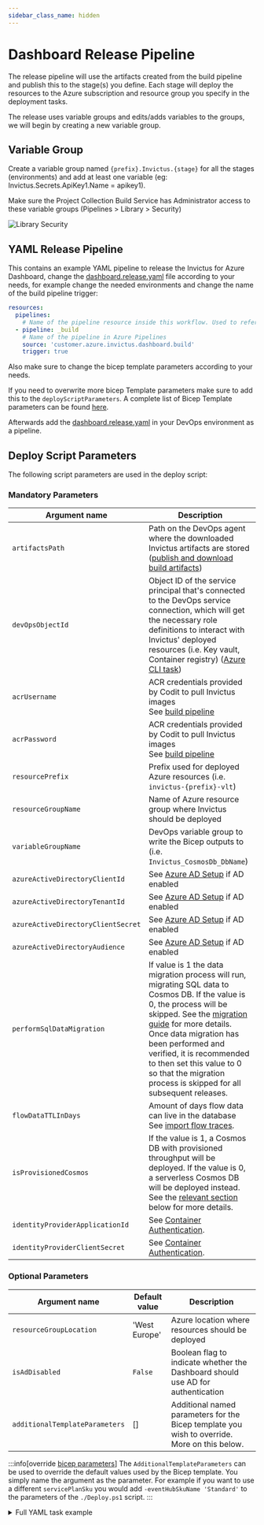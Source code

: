 ```yaml
---
sidebar_class_name: hidden
---
```



# Dashboard Release Pipeline

The release pipeline will use the artifacts created from the build pipeline and publish this to the stage(s) you define. Each stage will deploy the resources to the Azure subscription and resource group you specify in the deployment tasks.

The release uses variable groups and edits/adds variables to the groups, we will begin by creating a new variable group.

## Variable Group

Create a variable group named `{prefix}.Invictus.{stage}` for all the stages (environments) and add at least one variable (eg: Invictus.Secrets.ApiKey1.Name = apikey1).

Make sure the Project Collection Build Service has Administrator access to these variable groups (Pipelines > Library > Security)

![Library Security](/images/ifa-library-security.png)

## YAML Release Pipeline
This contains an example YAML pipeline to release the Invictus for Azure Dashboard, change the [dashboard.release.yaml](./pipelines/dashboard.release.yaml) file according to your needs, for example change the needed environments and change the name of the build pipeline trigger:
``` yaml
resources:
  pipelines:
    # Name of the pipeline resource inside this workflow. Used to reference the pipeline resources later on (e.g. download artifacts).
  - pipeline: _build
    # Name of the pipeline in Azure Pipelines
    source: 'customer.azure.invictus.dashboard.build' 
    trigger: true
```

Also make sure to change the bicep template parameters according to your needs.

If you need to overwrite more bicep Template parameters make sure to add this to the `deployScriptParameters`. A complete list of Bicep Template parameters can be found [here](#bicep-template-parameters). 

Afterwards add the [dashboard.release.yaml](./pipelines/dashboard.release.yaml) in your DevOps environment as a pipeline.

## Deploy Script Parameters
The following script parameters are used in the deploy script:

### Mandatory Parameters

[publish and download build artifacts]: https://learn.microsoft.com/en-us/azure/devops/pipelines/artifacts/build-artifacts?view=azure-devops&tabs=yaml
[Azure CLI task]: https://learn.microsoft.com/en-us/azure/devops/pipelines/tasks/reference/azure-cli-v2?view=azure-pipelines
[Azure AD setup]: ./01_give_ad_access.md
[build pipeline]: ./dashboard-buildpipeline.md
[Container authentication]: https://learn.microsoft.com/en-us/azure/app-service/configure-authentication-provider-aad

| Argument name       | Description |
| ------------------- | ----------- |
| `artifactsPath`     | Path on the DevOps agent where the downloaded Invictus artifacts are stored <br/> ([publish and download build artifacts]) |
| `devOpsObjectId`    | Object ID of the service principal that's connected to the DevOps service connection, which will get the necessary role definitions to interact with Invictus' deployed resources (i.e. Key vault, Container registry) ([Azure CLI task]) |
| `acrUsername`       | ACR credentials provided by Codit to pull Invictus images <br/> See [build pipeline] |
| `acrPassword`       | ACR credentials provided by Codit to pull Invictus images <br/> See [build pipeline] |
| `resourcePrefix`    | Prefix used for deployed Azure resources (i.e. `invictus-{prefix}-vlt`) |
| `resourceGroupName` | Name of Azure resource group where Invictus should be deployed |
| `variableGroupName` | DevOps variable group to write the Bicep outputs to (i.e. `Invictus_CosmosDb_DbName`) |
| `azureActiveDirectoryClientId` | See [Azure AD Setup] if AD enabled  |
| `azureActiveDirectoryTenantId` | See [Azure AD Setup] if AD enabled |
| `azureActiveDirectoryClientSecret` | See [Azure AD Setup] if AD enabled |
| `azureActiveDirectoryAudience` | See [Azure AD Setup] if AD enabled |
| `performSqlDataMigration` | If value is 1 the data migration process will run, migrating SQL data to Cosmos DB. If the value is 0, the process will be skipped. See the [migration guide](./dashboard-migration.md) for more details. Once data migration has been performed and verified, it is recommended to then set this value to 0 so that the migration process is skipped for all subsequent releases. |
| `flowDataTTLInDays` | Amount of days flow data can live in the database <br/> See [import flow traces](../flows/04_import-flow-traces/index.md). |
| `isProvisionedCosmos` | If the value is 1, a Cosmos DB with provisioned throughput will be deployed. If the value is 0, a serverless Cosmos DB will be deployed instead. See the [relevant section](#provisioned-throughput-vs-serverless-cosmos-db) below for more details. |
| `identityProviderApplicationId` | See [Container Authentication]. |
| `identityProviderClientSecret` | See [Container Authentication]. |

### Optional Parameters
| Argument name                  | Default value | Description  |
| ------------------------------ | --------------| ------------ |
| `resourceGroupLocation`        | 'West Europe' | Azure location where resources should be deployed |
| `isAdDisabled`                 | `False`       | Boolean flag to indicate whether the Dashboard should use AD for authentication |
| `additionalTemplateParameters` | []            | Additional named parameters for the Bicep template you wish to override. More on this below. |

:::info[override [bicep parameters](#bicep-template-parameters)]
The `AdditionalTemplateParameters` can be used to override the default values used by the Bicep template. You simply name the argument as the parameter. For example if you want to use a different `servicePlanSku` you would add `-eventHubSkuName 'Standard'` to the parameters of the `./Deploy.ps1` script.
:::

<details>
<summary>Full YAML task example</summary>
```yaml
- task: AzureCLI@2
  displayName: 'Azure CLI'
  env:
    SYSTEM_ACCESSTOKEN: $(System.AccessToken)
  inputs:
    azureSubscription: '[YOUR_SERVICE_CONNECTION]'
    addSpnToEnvironment: true
    scriptType: 'pscore'
    scriptLocation: 'inlineScript'
    inlineScript: |

      # Determine where the the provided Invictus 'Deploy.ps1' script is located
      $artifactsPath = ${{ variables['Pipeline.Workspace'] }} + '/_build/dashboard' 
      $scriptPath = $artifactsPath + '/Deploy.ps1'

      # Use your service connection's service principal Object ID
      $objectId = (az ad sp show --id $env:servicePrincipalId | ConvertFrom-Json).id

      & $scriptPath `
        -artifactsPath $artifactsPath `
        -acrPath 'invictusreleases.azurecr.io' `
        -useBeta false `
        -acrUsername 'admin' `
        -acrPassword '<pass>' `
        -resourcePrefix 'dev' `
        -resourceGroupName 'my-client-dev-rg' `
        -variableGroupName 'My.Client.Dev' `
        -devOpsObjectId $objectId `
        -performSqlDataMigration 0 `
        -isProvisionedCosmos 0 `
        -azureActiveDirectoryClientId '4b559bfb-871a-4013-bce9-829e3aeb6bdd' `
        -azureActiveDirectoryTenantId '97a944a1-04a0-45d2-b2f3-c424755c4167' `
        -azureActiveDirectoryClientSecret '<pass>' `
        -azureActiveDirectoryAudience 'https://contoso.com' `
        -identityProviderApplicationId 'c84d34ea-f169-4787-a4af-81750debda0b' `
        -identityProviderClientSecret '<pass>' `
        -isProvisionedCosmos 1 `
        -flowDataTTLInDays 90
```
</details>

## Bicep Template Parameters
The below tables lists the parameters accepted by the Bicep template.

<ToggleProvider>
  <ToggleSwitch />

### Top-level parameters
Resource-independent parameters that affect all resources in the deployed resource group.

| Parameter                              | Required | Default             | Description                       |
| -------------------------------------- | :------: | ------------------- | --------------------------------- |
| `resourcePrefix`                       | Yes      |                     | Prefix used for deployed Azure resources (i.e. `invictus-{prefix}-vlt`) |
| `devOpsObjectId`                       | Yes      |                     | Object ID of the service principal that's connected to the DevOps service connection, which will get the necessary role definitions to interact with Invictus' deployed resources (i.e. Key vault, Container registry) ([Azure CLI task]) |

<ToggleSection>
| VNET Parameter                  | Required | Default                       | Description                                                              |
| ------------------------------- | :------: | ----------------------------- | ------------------------------------------------------------------------ |
| **`enableVnetSupport`**         | **Yes**  | **`false`**                   | **Used to toggle VNET functionality on or off** |
| **`vnetResourceGroupName`**     | **Yes**  |                               | **The name of the resource group on Azure where the VNET is located** |
| **`vnetName`**                  | **Yes**  |                               | **The name of the VNET resource** |
| **`privateEndpointSubnetName`** | **Yes**  |                               | **The name of the subnet to be used to connect the private endpoint resources** |
| **`containerAppEnvironmentSubnetName`** | **Yes**  |                       | **The name of the subnet to be used to connect the container app environment** |
| **`caeVnetInfraRgName`**        | **No**  |**Auto-Generated by Azure**| **Overrides the name of the Azure auto-generated RG for Container App Environment infra** |
| **`dnsZoneSubscriptionId`**     | **No**   | **Subscription ID of scope**  | **The subscription ID of the private DNS zones.** |
| **`dnsZoneResourceGroupName`**  | **No**   | **VNET RG name**              | **The resource group name of where the private DNS zones are located.** |
</ToggleSection>

<details>
<summary>Active Directory parameters</summary>

Parameters related to the Azure Active Directory where the groups are synced from.

| Parameter                              | Required | Default | Description                                           |
| -------------------------------------- | :------: | ------- | ----------------------------------------------------- |
| `azureActiveDirectoryClientId`         | Yes      |         | Client AAD ID required to enable AAD for dashboard    |
| `azureActiveDirectoryTenantId`         | Yes      |         | Tenant AAD ID required to enable AAD for dashboard    |
| `azureActiveDirectoryClientSecret`     | Yes      |         | Required for AD Login                                 |
| `AzureActiveDirectoryAudience`         | Yes      |         | Required for AD Login                                 | 
| `isAdDisabled`                         | No       | `0`     | isAdDisabled true or false                            |

</details>

<details>
<summary>App service parameters</summary>

Parameters related to the applications that are deployed, mostly Azure Functions.

### Function names
| Parameter                                 | Required | Default                                             | Description                                     |
| ----------------------------------------- | :------: | --------------------------------------------------- | ----------------------------------------------- |
| `invictusDashboardWebAppName`             | No       | `invictus-{resourcePrefix}-invictusdashboard-v2`    | Name for the dashboard web application          |
| `invictusDashboardGatewayFunctionName`    | No       | `invictus-{resourcePrefix}-dashboardgateway`        | Name for Azure Function                         |
| `invictusImportJobFunctionName`           | No       | `invictus-{resourcePrefix}-invictusimportjob`       | Name for Azure Function                         |
| `invictusCacheImportJobFunctionName`      | No       | `invictus-{resourcePrefix}-cacheimportjob`          | Name for Azure Function                         |
| `invictusStoreImportJobFunctionName`      | No       | `invictus-{resourcePrefix}-storeimportjob`          | Name for Azure Function                         |
| `invictusFlowHandlerFunctionName`         | No       | `invictus-{resourcePrefix}-flowhandlerjob`          | Name for Azure Function                         |
| `invictusGenericReceiverFunctionName`     | No       | `invictus-{resourcePrefix}-genericreceiver`         | Name for Azure Function                         |
| `invictusHttpReceiverFunctionName`        | No       | `invictus-{resourcePrefix}-httpreceiver`            | Name for Azure Function                         |
| `invictusDatabaseManagerFunctionName`     | No       | `invictus-{resourcePrefix}-database-storeimportjob` | Name for Azure Function                         |
| `invictusDataFactoryReceiverFunctionName` | No       | `invictus-{resourcePrefix}-datafactoryreceiver`     | Name for Azure Function                         |

### Function deployment
| Parameter                           | Required | Default                        | Description                                                   |
| ----------------------------------- | :------: | ------------------------------ | ------------------------------------------------------------- |
| `servicePlanName`                   | No       | `invictus-{resourcePrefix}-appplan-linux` | Name for the service plan which will host the APIs |
| `servicePlanSkuName`                | No       | S1                              | Size for the App Plan, the value of "I1" needs to be passed to install an isolated plan.|
| `servicePlanSkuCapacity`            | No       | `1`                             | The SKU capacity setting for the App Plan   |

</details>

<details>
<summary>Storage parameters</summary>

Parameters related to the data that is stored throughout Invictus.

### Cosmos
<table>
  <thead>
    <tr>
      <th>Parameter</th>
      <th>Required</th>
      <th>Default</th>
      <th>Description</th>
    </tr>
  </thead>
  <tbody>
    <tr>
      <td>`cosmosAccountName`</td>
      <td>No</td>
      <td>`invictus-{resourcePrefix}-cosmos-serverless/provisoned`</td>
      <td>Name for Cosmos account</td>
    </tr>
    <tr>
      <td>`cosmosDatabaseName`</td>
      <td>No</td>
      <td>`InvictusDashboard`</td>
      <td>Name for Cosmos database</td>
    </tr>
    <tr>
      <td>`isProvisionedCosmos`</td>
      <td>Yes</td>
      <td>`0` (:`true`)</td>
      <td>`isProvisionedCosmos` true or false</td>
    </tr>
    <ToggleRow>
      <td>**`cosmosDbSubnets`**</td>
      <td>**Yes**</td>
      <td>**`[]`**</td>
      <td>**An array of string. The values need to match the subnet names on the VNET.**</td>
    </ToggleRow>
  </tbody>
</table>


<details>
<summary>Provisioned Throughput vs Serverless Cosmos DB</summary>
| **Aspect**               | **Serverless in Production**                                                     | **Provisioned Throughput in Production**                                              |
| ------------------------ | -------------------------------------------------------------------------------- | ------------------------------------------------------------------------------------- |
| **Cost-Efficiency**      | Optimized for variable workloads; scales down during low activity to reduce cost | Costs are fixed based on allocated RU/s; autoscale introduces a min-max pricing range |
| **Traffic Handling**     | Ideal for sporadic or bursty traffic patterns                                    | Suitable for consistently high or predictable workloads                               |
| **Scalability**          | Auto-scales based on workload; FlowData and WorkFlowEvents most affected         | RU/s can be manually adjusted for high-volume needs                                   |
| **Usage Suitability**    | Best for unpredictable workloads with fluctuating volume                         | Best for stable, high-throughput scenarios                                            |
| **Collections Behavior** | FlowData and WorkFlowEvents auto-scale with data insertion                       | FlowData and WorkFlowEvents have fixed RU/s with autoscale range                      |

Always evaluate your application's needs and monitor performance to ensure the chosen capacity model meets expectations in the production environment.

**Default Settings for Provisioned Throughput**
| Collection    | RU/s          | Autoscale  |
| ------------- | ------------- | ---------- |
|Audits|500|No|
|DashboardSettings|500|No|
|Users|500|No|
|Groups|500|No|
|Statistics|500|No|
|FolderFlows|500|No|
|FlowData|2000|Yes|
|WorkflowEvent|2000|Yes|
|MessageContent|2000|Yes|

</details>

### Storage account
<table>
  <thead>
    <tr>
      <th>Parameter</th>
      <th>Required</th>
      <th>Default</th>
      <th>Description</th>
    </tr>
  </thead>
  <tbody>
    <tr>
      <td>`storageAccountName`</td>
      <td>No</td>
      <td>`invictus{resourcePrefix}store`</td>
      <td>Name for the Azure Storage resource. Dashes (-) will be removed from `{resourcePrefix}`</td>
    </tr>
    <tr>
      <td>`storageAccountType`</td>
      <td>No</td>
      <td>`Standard_LRS`</td>
      <td>The Storage account `StorageAccountSkuType`</td>
    </tr>
    <tr>
      <td>`messageStatusCacheDeleteAfterDays`</td>
      <td>No</td>
      <td>`30`</td>
      <td>The number of days without modification for the message status cache to be deleted</td>
    </tr>
    <ToggleRow>
      <td>**`storageAccountSubnets`**</td>
      <td>**Yes**</td>
      <td>**`[]`**</td>
      <td>**An array of string. The values need to match the subnet names on the VNET**</td>
    </ToggleRow>
    <ToggleRow>
      <td>**`disableStorageAccountPublicNetworkAccess`**</td>
      <td>**No**</td>
      <td>**`false`**</td>
      <td>**If true, the Invictus storage account will not be accessible from a public network.**</td>
    </ToggleRow>
    <ToggleRow>
      <td>**`storageAccountMinimumTLSVersion`**</td>
      <td>**No**</td>
      <td>**`TLS1_2`**</td>
      <td>**Set the required TLS value for the storage account. Accepted values: TLS1_0, TLS1_1, TLS1_2**</td>
    </ToggleRow>
  </tbody>
</table>

### Cleaning data
| Parameter                                              | Required | Default | Description                                            |
| ------------------------------------------------------ | :------: | ------- | ------------------------------------------------------ |
| `flowDataTTLInDays`                                    | Yes      |         | A positive integer value which represents the amount of days flow data can live in the database |
| `statisticsCutOffDays`                     | No       | `-3`    | The number of days in the past that homepage statistics will recalculate |
| `cleanupJobIntervalInMinutes`                          | No       |  `1440` | Interval in minutes for the cleanup job                |
| `workFlowCleanupJobIntervalInMinutes`                  | No       |  `180`  | Interval in minutes for the workflowevent cleanup job  |
| `dataWorkFlowCleanupMaxRetentionDays`                  | No       |  `90`   | Max number of days the WorkFlowEvent data is stored    |

</details>

<details>
<summary>Messaging parameters</summary>

Parameters related to the messaging resources that import the flow information into storage.

### Service Bus
<table>
  <thead>
    <tr>
      <th>Parameter</th>
      <th>Required</th>
      <th>Default</th>
      <th>Description</th>
    </tr>
  </thead>
  <tbody>
    <tr>
      <td>`serviceBusNamespaceName`</td>
      <td>No</td>
      <td>`invictus-{resourcePrefix}-sbs`</td>
      <td>Name for the Service Bus Namespace resource</td>
    </tr>
    <tr>
      <td>`serviceBusSkuName`</td>
      <td>No</td>
      <td>Standard or Premium if VNET enabled</td>
      <td>Name for the Service Bus SKU</td>
    </tr>
    <ToggleRow>
      <td>**`serviceBusSubnets`**</td>
      <td>**Yes**</td>
      <td>**`[]`**</td>
      <td>**An array of string. The values need to match the subnet names on the VNET**</td>
    </ToggleRow>
  </tbody>
</table>

### Event Hubs
#### Namespace
<table>
  <thead>
    <tr>
      <th>Parameter</th>
      <th>Required</th>
      <th>Default</th>
      <th>Description</th>
    </tr>
  </thead>
  <tbody>
    <tr>
      <td>`eventHubNamespaceName`</td>
      <td>No</td>
      <td>`invictus-{resourcePrefix}-evnm`</td>
      <td>Name for the Event Hub Namespace resource</td>
    </tr>
    <tr>
      <td>`eventHubSkuName`</td>
      <td>No</td>
      <td>Basic</td>
      <td>The SKU name of the EventHub Namespace</td>
    </tr>
    <tr>
      <td>`eventHubSkuTier`</td>
      <td>No</td>
      <td>Basic</td>
      <td>The Tier name for the EventHub Namespace</td>
    </tr>
    <tr>
      <td>`eventHubSkuCapacity`</td>
      <td>No</td>
      <td>`1`</td>
      <td>The SKU capacity for the EventHub Namespace</td>
    </tr>
    <tr>
      <td>`eventHubAutoInflate`</td>
      <td>No</td>
      <td>`false`</td>
      <td>The EventHub setting to enable auto-inflate</td>
    </tr>
    <tr>
      <td>`eventHubMaxThroughputUnits`</td>
      <td>No</td>
      <td>`0`</td>
      <td>Max throughput setting for EventHub</td>
    </tr>
    <tr>
      <td>`eventHubMessageRetentionInDays`</td>
      <td>No</td>
      <td>`1`</td>
      <td>
        The number of days EventHub will retain messages.<br />
        Note: `eventHubSkuName` and `eventHubSkuTier` must be set to `Standard` to exceed 1 day of retention.
      </td>
    </tr>
    <ToggleRow>
      <td>**`eventHubSubnets`**</td>
      <td>**Yes**</td>
      <td>`[]`</td>
      <td>**An array of string. The values need to match the subnet names on the VNET**</td>
    </ToggleRow>
  </tbody>
</table>

#### Hubs
| Parameter                           | Required | Default                                          | Description                                             |
| ----------------------------------- | :------: | ------------------------------------------------ | ------------------------------------------------------- |
| `eventHubName`                      | No       | `invictus-{resourcePrefix}-evhb`                 | Name for the Event Hub created on the Namespace |
| `eventHubNameV2`                    | No       | `invictus-{resourcePrefix}-evhb-v2`              | Name for the Event Hub for standard LA's created on the Namespace |
| `workflowEventHubName`              | No       | `invictus-{resourcePrefix}-workflow-evhb`        | EventHub name for the import job |
| `dataMergeWorkflowEventHubName`     | No       | `invictus-{resourcePrefix}-mergeddata-evhb`      | EventHub name for the data merge import job |
| `sideTasksWorkflowEventHubName`     | No       | `invictus-{resourcePrefix}-sidetasks-evhb`       | EventHub name for the side tasks |
| `dataFactoryEventHubName`           | No       | `invictus-{resourcePrefix}-df-evhb`              | EventHub name for the data factory import job |
| `genericEventHubName`               | No       | `invictus-{resourcePrefix}-genericreceiver-evhb` | EventHub name for the import job |

</details>

<details>
<summary>Secret parameters</summary>

Parameters related to the security of the deployed applications. 

<table>
  <thead>
    <tr>
      <th>Parameter</th>
      <th>Required</th>
      <th>Default</th>
      <th>Description</th>
    </tr>
  </thead>
  <tbody>
    <tr>
      <td>`keyVaultName`</td>
      <td>No</td>
      <td>`invictus-{resourcePrefix}-vlt`</td>
      <td>Name for the Key Vault Service Namespace resource</td>
    </tr>
    <tr>
      <td>`keyVaultEnablePurgeProtection`</td>
      <td>No</td>
      <td>`null`</td>
      <td>If true, enables key vault purge protection. Once enabled, this property can never be disabled.</td>
    </tr>
    <tr>
      <td>`jwtSecretToken`</td>
      <td>No</td>
      <td>Generated on first use</td>
      <td>JWT Secret used for login</td>
    </tr>
    <ToggleRow>
      <td>**`keyVaultSubnets`**</td>
      <td>**Yes**</td>
      <td>**`[]`**</td>
      <td>**An array of string. The values need to match the subnet names on the VNET**</td>
    </ToggleRow>
  </tbody>
</table>

</details>

<details>
<summary>Observability parameters</summary>

Parameters related to the observability of the deployed applications.

| Parameter                                     | Required | Default                                     | Description                                                  |
| -------------------------------------------   | :------: | ------------------------------------------- | ------------------------------------------------------------ |
| `appInsightsName`                             | No       | `invictus-{resourcePrefix}-appins`          | Name for the Application Insights resource                   |
| `alertingAppInsightsName`                     | No       | `invictus-{resourcePrefix}-alertingappins`  | Name for the Application Insights resource used for alerting |
| `importjobAppInsightsName`                    | No       | `invictus-{resourcePrefix}-importjobappins` | Name for Application Insights used by importjob              |
| `appInsightsSamplingPercentage`               | No       | `1`                                         | The sampling percentage for the Application Insights resource |
| `importJobAppInsightsSamplingPercentage`      | No       | `1`                                         | The sampling percentage for the import job Application Insights resource |

</details>

<details>
<summary>Scaling parameters</summary>

Azure Container Apps allow for flexible scaling customization. In Invictus we have provided default scaling values which can be customized according to your scenario.

Container Apps have the ability to scale down to zero replicas. This is a great cost-saving option especially for components which are not used at all. A container app scaled to zero will automatically scale out when triggered, however this may take up to a few minutes to complete. This could prove to be an issue in scenarios with limited timeout e.g. logic apps with 120 seconds timeout. In such cases there is no option but to set a minimum replica count of 1.

| Parameter                      | Required |
| ------------------------------ | :------: | 
| `dashboardScaling`             | No       | 
| `dashboardGatewayScaling`      | No       | 
| `cacheImportJobScaling`        | No       | 
| `dbImportJobScaling`           | No       | 
| `datafactoryReceiverScaling`   | No       | 
| `flowhandlerScaling`           | No       | 
| `genericReceiverScaling`       | No       | 
| `httpReceiverScaling`          | No       | 
| `importJobScaling`             | No       | 
| `storeImportJobScaling`        | No       |

Each of the above parameters accepts an object:
```json
{
  scaleMinReplicas: int
  scaleMaxReplicas: int
  cpuResources: string
  memoryResources: string
}
```

| Parameter value    | Description                                                                                            |
| -------------------| ------------------------------------------------------------------------------------------------------ |
| `scaleMinReplicas` | The lowest number of replicas the Container App will scale in to.                                      |
| `scaleMaxReplicas` | The highest number of replicas the Container App will scale out to.                                    |
| `cpuResources`     | The amount of cpu resources to dedicate for the container resource. [See here for allowed values](https://learn.microsoft.com/en-us/azure/container-apps/containers#allocations).       |
| `memoryResources`  | The amount of memory resources to dedicate for the container resource. [See here for allowed values](https://learn.microsoft.com/en-us/azure/container-apps/containers#allocations).    |

</details>

</ToggleProvider>